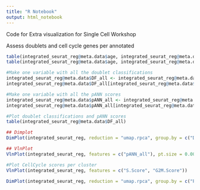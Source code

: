 ```yaml
---
title: "R Notebook"
output: html_notebook
---
```


Code for Extra visualization for Single Cell Workshop



Assess doublets and cell cycle genes per annotated

``` r
table(integrated_seurat_reg@meta.data$age, integrated_seurat_reg@meta.data$DF.classifications_0.25_0.09_533)
table(integrated_seurat_reg@meta.data$age, integrated_seurat_reg@meta.data$DF.classifications_0.25_0.17_146)

#Make one variable with all the doublet classifications
integrated_seurat_reg@meta.data$DF_all <- integrated_seurat_reg@meta.data$DF.classifications_0.25_0.09_533
integrated_seurat_reg@meta.data$DF_all[integrated_seurat_reg@meta.data$age == 41] <- integrated_seurat_reg@meta.data$DF.classifications_0.25_0.17_146[integrated_seurat_reg@meta.data$age == 41]

#Make one variable with all the pANN scores
integrated_seurat_reg@meta.data$pANN_all <- integrated_seurat_reg@meta.data$pANN_0.25_0.09_533
integrated_seurat_reg@meta.data$pANN_all[integrated_seurat_reg@meta.data$age == 41] <- integrated_seurat_reg@meta.data$pANN_0.25_0.17_146[integrated_seurat_reg@meta.data$age == 41]

#Plot doublet classifications and pANN scores
table(integrated_seurat_reg@meta.data$DF_all)

## Dimplot
DimPlot(integrated_seurat_reg, reduction = "umap.rpca", group.by = c("DF_all" ), combine = FALSE)

## VlnPlot
VlnPlot(integrated_seurat_reg, features = c("pANN_all"), pt.size = 0.001)
```





```r
#Plot CellCycle scores per cluster
VlnPlot(integrated_seurat_reg, features = c("S.Score", "G2M.Score"))

DimPlot(integrated_seurat_reg, reduction = "umap.rpca", group.by = c("Phase" ), combine = FALSE)
```



